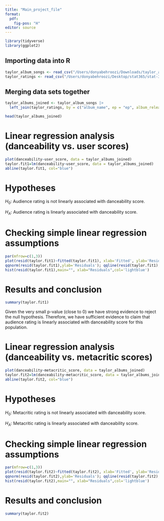 ```yaml
---
title: "Main_project_file"
format: 
  pdf:
    fig-pos: "H"
editor: source
---
```


```r
library(tidyverse)
library(ggplot2)
```

## Importing data into R

```r
taylor_album_songs <- read_csv("/Users/donyabehroozi/Downloads/taylor_album_songs.csv")
taylor_ratings <- read_csv("/Users/donyabehroozi/Desktop/stat365/stat-365/taylor_albums.csv")
```

## Merging data sets together

```r
taylor_albums_joined <- taylor_album_songs |>
  left_join(taylor_ratings, by = c("album_name", ep = "ep", album_release = "album_release"))

head(taylor_albums_joined)
```

# Linear regression analysis (danceability vs. user scores)

```r
plot(danceability~user_score, data = taylor_albums_joined)
taylor.fit1=lm(danceability~user_score, data = taylor_albums_joined)
abline(taylor.fit1, col="blue")
```

# Hypotheses

$H_0$: Audience rating is not linearly associated with danceability score.

$H_A$: Audience rating is linearly associated with danceability score.

# Checking simple linear regression assumptions

```r
par(mfrow=c(1,3))
plot(resid(taylor.fit1)~fitted(taylor.fit1), xlab='Fitted', ylab='Residuals');abline(h=0,lty=2)
qqnorm(resid(taylor.fit1),ylab='Residuals'); qqline(resid(taylor.fit1),lty=2)
hist(resid(taylor.fit1),main="", xlab="Residuals",col='lightblue')
```

# Results and conclusion

```r
summary(taylor.fit1)
```
Given the very small p-value (close to 0) we have strong evidence to reject the null hypothesis. Therefore, we have sufficient evidence to claim that audience rating is linearly associated with danceability score for this population.

# Linear regression analysis (danceability vs. metacritic scores)

```r
plot(danceability~metacritic_score, data = taylor_albums_joined)
taylor.fit2=lm(danceability~metacritic_score, data = taylor_albums_joined)
abline(taylor.fit2, col="blue")
```


# Hypotheses

$H_0$: Metacritic rating is not linearly associated with danceability score.

$H_A$: Metacritic rating is linearly associated with danceability score.

# Checking simple linear regression assumptions

```r
par(mfrow=c(1,3))
plot(resid(taylor.fit2)~fitted(taylor.fit2), xlab='Fitted', ylab='Residuals');abline(h=0,lty=2)
qqnorm(resid(taylor.fit2),ylab='Residuals'); qqline(resid(taylor.fit2),lty=2)
hist(resid(taylor.fit2),main="", xlab="Residuals",col='lightblue')
```

# Results and conclusion

```r
summary(taylor.fit2)
```